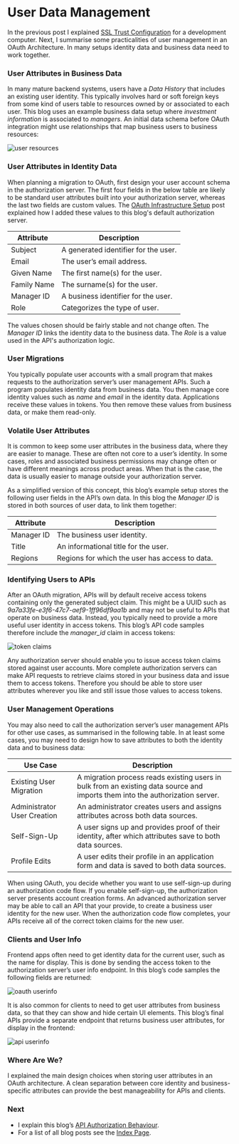 # User Data Management

In the previous post I explained <a href='developer-ssl-setup'>SSL Trust Configuration</a> for a development computer. Next, I summarise some practicalities of user management in an OAuth Architecture. In many setups identity data and business data need to work together.

 ### User Attributes in Business Data

In many mature backend systems, users have a *Data History* that includes an existing user identity. This typically involves hard or soft foreign keys from some kind of users table to resources owned by or associated to each user. This blog uses an example business data setup where *investment information* is associated to *managers*. An initial data schema before OAuth integration might use relationships that map business users to business resources:

![user resources](../images/120/user-resources.jpg)

### User Attributes in Identity Data

When planning a migration to OAuth, first design your user account schema in the authorization server. The first four fields in the below table are likely to be standard user attributes built into your authorization server, whereas the last two fields are custom values. The <a href='oauth-infrastructure-setup'>OAuth Infrastructure Setup</a> post explained how I added these values to this blog's default authorization server.

| Attribute | Description |
| --------- | ----------- |
| Subject | A generated identifier for the user. |
| Email | The user’s email address. |
| Given Name | The first name(s) for the user. |
| Family Name | The surname(s) for the user. |
| Manager ID | A business identifier for the user. |
| Role | Categorizes the type of user. |

The values chosen should be fairly stable and not change often. The *Manager ID* links the identity data to the business data. The *Role* is a value used in the API's authorization logic.

### User Migrations

You typically populate user accounts with a small program that makes requests to the authorization server’s user management APIs. Such a program populates identity data from business data. You then manage core identity values such as *name* and *email* in the identity data. Applications receive these values in tokens. You then remove these values from business data, or make them read-only.

### Volatile User Attributes

It is common to keep some user attributes in the business data, where they are easier to manage. These are often not core to a user’s identity. In some cases, roles and associated business permissions may change often or have different meanings across product areas. When that is the case, the data is usually easier to manage outside your authorization server.

As a simplified version of this concept, this blog’s example setup stores the following user fields in the API’s own data. In this blog the *Manager ID* is stored in both sources of user data, to link them together:

| Attribute | Description |
| --------- | ----------- |
| Manager ID | The business user identity. |
| Title | An informational title for the user. |
| Regions | Regions for which the user has access to data. |

### Identifying Users to APIs

After an OAuth migration, APIs will by default receive access tokens containing only the generated subject claim. This might be a UUID such as *9a7a33fe-e3f6-47c7-aef9-1ff96df9aa1b* and may not be useful to APIs that operate on business data. Instead, you typically need to provide a more useful user identity in access tokens. This blog’s API code samples therefore include the *manager_id* claim in access tokens:

![token claims](../images/120/token-claims.jpg)

Any authorization server should enable you to issue access token claims stored against user accounts. More complete authorization servers can make API requests to retrieve claims stored in your business data and issue them to access tokens. Therefore you should be able to store user attributes wherever you like and still issue those values to access tokens.

### User Management Operations

You may also need to call the authorization server’s user management APIs for other use cases, as summarised in the following table. In at least some cases, you may need to design how to save attributes to both the identity data and to business data:

| Use Case | Description |
| -------- | ----------- |
| Existing User Migration | A migration process reads existing users in bulk from an existing data source and imports them into the authorization server. |
| Administrator User Creation | An administrator creates users and assigns attributes across both data sources. |
| Self-Sign-Up | A user signs up and provides proof of their identity, after which attributes save to both data sources. |
| Profile Edits | A user edits their profile in an application form and data is saved to both data sources. |

When using OAuth, you decide whether you want to use self-sign-up during an authorization code flow. If you enable self-sign-up, the authorization server presents account creation forms. An advanced authorization server may be able to call an API that your provide, to create a business user identity for the new user. When the authorization code flow completes, your APIs receive all of the correct token claims for the new user.

### Clients and User Info

Frontend apps often need to get identity data for the current user, such as the name for display. This is done by sending the access token to the authorization server’s user info endpoint. In this blog’s code samples the following fields are returned:

![oauth userinfo](../images/120/oauth-userinfo.jpg?v=20240822)

It is also common for clients to need to get user attributes from business data, so that they can show and hide certain UI elements. This blog’s final APIs provide a separate endpoint that returns business user attributes, for display in the frontend:

![api userinfo](../images/120/api-userinfo.jpg?v=20240822)

### Where Are We?

I explained the main design choices when storing user attributes in an OAuth architecture. A clean separation between core identity and business-specific attributes can provide the best manageability for APIs and clients.

### Next

- I explain this blog’s <a href='api-authorization-design'>API Authorization Behaviour</a>.
- For a list of all blog posts see the <a href='index'>Index Page</a>.
